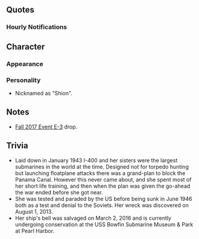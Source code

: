 {{ShipPageHeader}}
==Quotes==
{{ShipQuotes

|Introduction = 提督、ごきげんよう。潜特型の長女、<br>一番艦、伊400です。ん…。し…お……ん？<br>そう…しおん…とお呼びください。
|Introduction/En = Admiral, good day to you. I'm the eldest of the Sentoku-class, first ship, I-400. Hmm.... Shi...o...n? Yes... Shion... please call me that.
|Introduction/Note = 

|Introduction/Kai = 提督、ごきげんよう。潜特型の長女、一番艦、伊400、しおんです！呼び方、少し馴染んできました？お、そう？じゃ、今日もご一緒に。
|Introduction/Kai/En = Admiral, good day to you. I'm the eldest of the Sentoku-class, the 1st ship, I-400, Shion! Have you gotten used to calling me by that yet? Hmm? Really? Then let's spend another day together!

|Library = 潜特型、伊400型潜水艦、その一番艦、伊400です。対艦船用戦術潜水艦ではなく、戦略運用のために建造された、新コンセプトの潜水空母なんです。もちろん艦載機は晴嵐さん！戦う前に矛を収めてしまった私たち姉妹、きっと覚えていてくださいね。
|Library/En = Sentoku-class, I-400 model submarine, the first ship, I'm I-400. Rather than an anti-ship combat submarine, I was constructed for the purposes of strategic operations - a new concept submarine carrier. And of course, my planes are the Seirans! Make sure to remember me and my sisters, whose battle was ended before it could even begin, okay?
|Library/Note = 

|Secretary 1 =  お？しおん、行けますよ。
|Secretary 1/En = Oh? Shion, ready to go.
|Secretary 1/Note = 

|Secretary 2 = うふっ、潜っちゃいますか？ご一緒に！
|Secretary 2/En = Ah, is it diving time? Let's go together!
|Secretary 2/Note = 

|Secretary 2/Kai = お、潜っちゃいます？今日もご一緒に！
|Secretary 2/Kai/En = Hmm, are you going diving? I'll come today too! 

|Secretary 3 = 晴嵐でしょ？やっぱり気になりますか？あ、はい！フロートはこっちから。うん…ね？
|Secretary 3/En = The Seirans, yes? So you really are interested in them?  Yes! The floats are over here... see?
|Secretary 3/Note = Seirans were stored in her hangar folded up, with floats detached. She is holding them in her hand. They would be reattached right before the take-off using a pair of special slides next to the catapult track.

|Secretary 3/Kai = 晴嵐でしょ？うん…やっぱり気になりますか？あ、そうです！フロートはこっちから。うん…ね？あ、すごい！上手です！
|Secretary 3/Kai/En = The Seiran, yes? Right... you really are interested in them, then? Ah, that's right! The floats are over here. Hmmm... right? Ah, amazing! You're good at this!

|Idle = うん…そうですね。しおいちゃんと一緒に運河へ？いいですね。提督もご一緒にぜひ！楽しみです。そうですね。いつか必ず。
|Idle/En = Hmm... that's right, go to the canal with [[I-401|Shioi]]? That would be so nice. You're welcome to come along too, Admiral! I'm looking forward to it. That's right, we'll definitely go one day.
|Idle/Note = 

|Secretary Married = 提督、あの…肩、凝ってません？揉んであげましょうか。しおん、結構うまいんですよ？あ、硬！うっ…ううっ！どうですか。
|Secretary Married/En = Ummm, are your shoulders stiff, Admiral? Shall I massage them for you? I'm pretty good at it, you know? Ngh... Ah... so hard!... ngh... ngh... H-how was that?
|Secretary Married/Note = 

|Wedding = 提督、お呼びですか。おお？これをしおんに？開けてもいいですか。え、これ…あの、本当に？もー、やだ。
|Wedding/En = Did you call, Admiral? Oh? Is this for me? Can I open it? Eh... is this.., for real? Really, you shouldn't have...
|Wedding/Note = 

|Looking At Scores = うん、見たい？分かりました！情報、大切です！
|Looking At Scores/En = Oh, you want to see it? Understood! Intel is vital!
|Looking At Scores/Note = 

|Joining A Fleet = 潜特型、伊400型潜水艦一番艦、伊400、出撃します！
|Joining A Fleet/En = First of the Sentoku-class, I-400-model submarines, I-400, sortieing!
|Joining A Fleet/Note = 

|Equipment 1 = うん、いいみたい？
|Equipment 1/En = Yep, looks good.
|Equipment 1/Note = 

|Equipment 2 = よい装備。しおんに似合いますか？よかった！
|Equipment 2/En =Such good equipment. Does it suit me? Hmm, that's great!
|Equipment 2/Note = 

|Equipment 3 = うん、行けそう？
|Equipment 3/En = Yep, I can make this work.
|Equipment 3/Note = 

|Supply = 嬉しいですね。大切です！
|Supply/En = I'm so happy. This is important!
|Supply/Note = 

|Docking Minor = お風呂にどぼーん！え？ごめんなさい。静かに入りますね。どぼん！
|Docking Minor/En = I'm gonna jump into the BAAAAAAATH! Wha? Sorry, go in quietly, right? Boom!
|Docking Minor/Note = 

|Docking Major = お風呂は好きですよ。あったまります！ふう、ふわ～いいお湯！
|Docking Major/En = I love baths, you know? They warm you up! Aaaah... haaa... lovely warm water!
|Docking Major/Note = 

|Docking Complete = 
|Docking Complete/En = 
|Docking Complete/Note = 

|Construction = 大和さんのドック、大きいですよね。うん、新艦の建造、完了です。
|Construction/En = Yamato-san's dock is just so big, isn't it? Oh, the new ship's construction is complete.
|Construction/Note = 

|Returning From Sortie = 艦隊、戻りました。お疲れ様！
|Returning From Sortie/En = The fleet has returned. Good work!
|Returning From Sortie/Note = 

|Starting A Sortie = 運河？泊地？うん、行きましょうか？抜錨です！
|Starting A Sortie/En = A canal? An anchorage? Right, shall we get going? Weigh anchor!
|Starting A Sortie/Note = Panama channel and Ulithi anchorage were the only two strike missions Sentoku class partook in. Incidentally, neither attack was actually launched.

|Starting A Sortie/Kai = いい、しおいちゃん、いよちゃん、ひとみちゃん? 第一潜水機動部隊全力出撃。抜錨です！
|Starting A Sortie/Kai/En = Alright, [[I-401|Shioi]]-chan, [[I-14|Iyo]]-chan, [[I-13|Hitomi]]-chan, the 1st Submarine Task Force is sortieing at full strength. Weigh anchor!

|Battle Start = 伊400、敵艦見ゆ。各艦、合戦良いお願いします！
|Battle Start/En = This is I-400, enemy ships spotted. All ships, please prepare for combat!
|Battle Start/Note = 

|Attack = ん、よし。始めちゃいましょう！
|Attack/En = *grunt* Right. Let's get this started!
|Attack/Note = 

|Night Battle = 追撃戦を展開します。みんな、やりますよ。
|Night Battle/En = Moving into pursuit battle. Let's do this, everyone!
|Night Battle/Note = 

|Night Attack = しおんいただきますね。
|Night Attack/En = I'll take this on!
|Night Attack/Note = 

|MVP = おぉ、しおんが？潜特型がお役に立てて、よかった。あ、あれ、やだ、涙が・・・あははは・・・なんで・・・もう、やだ。
|MVP/En = Oh, me? I'm glad that a Sentoku-class was able to be of use. H-huh, no, my tears are... ahahaha... why... that's enough...
|MVP/Note =

|Minor Damage 1 = いた！いたい！なに！？
|Minor Damage 1/En = Ow! That hurt! What was that?!
|Minor Damage 1/Note = 

|Minor Damage 2 = あわわ！水があんなに！と、止めて！いやだから、こんなの！
|Minor Damage 2/En = Awawa! So much water! S-stop it! I don't like this!
|Minor Damage 2/Note = 

|Major Damage = や、やられた！ふ、浮上したって。ん、戦うから！
|Major Damage/En = T-They got me! I-I need to surface. *grunt* I'm going to fight!
|Major Damage/Note = 

|Sunk = ん、そう・・・沈むのですね・・・シオイちゃん、先に行くね？この鐘を・・・これを・・・あの人に・・・
|Sunk/En = Ngh, I see... this is sinking... I'm going to go on ahead okay, [[I-401|Shioi]]? Give this... bell... to that person...
|Sunk/Note = Likely a reference to Captain Ariizumi Tatsunosuke, captain of Submarine Division 1. When ships are scrapped or sunk, their bells are a tangible memorial to their services during the war; the real I-400's bell was recovered in March 2016 and is now pending preservation at the USS Bowfin Submarine Museum.
}}
===Hourly Notifications===
{{Shiphourly
|00JP = 提督、ん、今、ちょうど午前マル時です。今日は、このしおんにおそばにいますね。
|00EN = Admiral... it's... exactly 12 midnight now. I will be by your side today.
|00Note = 
|01JP = マルヒトマルマルです。眠いかって？んん、ぜんぜん大丈夫です！
|01EN = It's 0100. "Am I sleepy"? Nah, I'm totally fine!
|01Note = 
|02JP = マルフタマルマルです。ん、少し眠く・・・いえ、大丈夫です！大丈夫！長女ですから、このくらいは・・・
|02EN = It's 0200. Ngh, I'm a bit slee-... no, I'm fine! Just fine! Because I'm the eldest sister, something like this is...
|02Note = Lies.
|03JP = マルサン・・・マルマル。ちょっと眠い・・・くなってありません！もう、いやだ。ちゃんとしなきゃ、ちゃんと！はい、しおん、しゃっきりです！
|03EN = 03...00. I'm a bit... not sleepy at all! I can't be like this. I need to get it together! Yes, I'm ready and waiting!
|03Note =
|04JP = はぁ・・・ぁはあぁ・・・マル・・・ヨン・・・あぁ・・・マルマル・・・提督・・・あぁ・・・しおいちゃん・・・待って・・・はぁ・・・はぁ・・・
|04EN = *snore* 0... 4... *snore*... 00... Admiral... *snore*... [[I-401|Shioi]]-chan... wait up... *snore*...
|04Note = 
|05JP = ん・・・あはぁ！い、いやだもう。マルゴマルマルです。提督、いやだ起こして！シオン、ちょっとしか落ちてませんよね。
|05EN = Ngh... ah! O-oh, geez. It's 0500. You should've woken me up, Admiral! I dozed off just a little, right?
|05Note = 
|06JP = マルロクマルマルです。提督、やりますね？はぁ・・・艦隊、総員起こし！総員起こし！朝です！気持ち良い朝なんです！
|06EN = It's 0600. I'm going to do it okay, Admiral? *deep breath* ...Fleet, all hands assemble! All hands, assemble! It's morning! It's a wonderful morning!
|06Note = 
|07JP = マルナナマルマルです。朝ごはんおもちしました！今日は・・・ふふん・・・山盛りバータライスと切り干し大根のお味噌汁とじゃがいも炒めです！召し上がれ！
|07EN = It's 0700. I've brought breakfast! Today is... *giggle* A mountain of buttered rice, dried radish miso soup and stir-fried potatoes! Help yourself!
|07Note = How ironic...
|08JP = マルハチマルマルです。ふ、ふふふん〜ふ、ふふふん〜。お水は大切〜お水は大切〜よしっと、烹炊所を片付け、ん、終了です！
|08EN = It's 0800. *humming* Water is important~♪ Water is important~♪ Alrighty, that's the galley tidy-up all done!
|08Note = 
|09JP = マルキュウマルマルです。さぁ、提督、第六艦隊、第一潜水隊、出撃です！どこですか？運河ですか？・・・えぇ？演習？
|09EN = It's 0900. Now, Admiral, the 6th Fleet's 1st Submarine Flotilla is sortieing! Where are we going? To the canal? ...eh? An exercise?
|09Note = 
|10JP = ヒトマルマルマルです。提督、了解です。第一潜水隊演習はお任せです。七尾湾でも散々・・・えぇ、そうじゃなくて、対抗演習ですか？
|10EN = It's 1000. Roger that, Admiral. The 1st Submarine Flotilla will hand the exercise. Even though we've done such much at Nanao Bay... eh, that's not it? It's an OPFOR exercise?
|10Note = OPFOR = '''Op'''posing '''For'''ce<br>OPFORs are military units tasked to represent an enemy force in a war games simulation or something similar.
|11JP = ヒトヒトマルマル。な、なんとか、しいおいちゃんと艦隊集合、艦隊運動の演習も出来ました。はぁ〜ん、さて、次はいよいよ晴嵐さんですね。
|11EN = 1100. S-somehow I was able to do the fleet manoeuvre exercises with the fleet assembled with [[I-401|Shioi]]-chan. *whew~* Hmm, next up is finally the Seirans, right?
|11Note = 
|12JP = ヒトフタマルマルです。提督、お昼の時間です！お昼は、しおん特製お結びです！もちろん、バータライスですよ！さぁ、めしあがれ！さぁ〜
|12EN = It's 1200. Admiral, it's time for lunch! Lunch is... Shion Deluxe rice balls! Of course, it's with buttered rice! Go on, help yourself! Go on~♪
|12Note = 
|13JP = ヒトサンマルマル。おぉ、提督、どしました？顔色が・・・えぇ、胸焼け？ど、どうして？とりあえずお茶をお持ちしますね。おちゃを・・・ああぁ！
|13EN = 1300. Oh, what's wrong, Admiral? You're looking a bit off... eh, heartburn? Wh-why? I'll go get some tea for now, ok? Tea will... aaah!
|13Note = 
|14JP = ヒトヨン・・・マル・・・あはぁ、ごめんなさい提督。制服をお汚してしまって・・・しおん、お洗濯します！脱いでください！えぇ、いいから。ん、なんで？なんで抵抗するですか、提督？もう！
|14EN = 14...hundr-... aaah, I'm sorry, Admiral. I got your uniform dirty... I'll go wash it! Please strip! Come on, it's fine! *grunt* Why? Why are you resisting, Admiral? Geez!
|14Note = 
|15JP = ヒトゴマルマルです。ごめんなさい、そういう意味ではなくて・・・提督、しおんご迷惑ばかりおかけして・・・あの、晩御飯、頑張るので・・・
|15EN = It's 1500. I'm sorry, I didn't mean it like that... I've caused you nothing but trouble, Admiral... erm, I'll do my best with dinner...
|15Note = 
|16JP = ヒトロクマルマ・・・あぁ、いよちゃん、ひとみちゃん、お疲れ様です。うん、しおいちゃんと四人で第一潜水隊、潜水空母艦隊、集結ですね。なんか、夕日が綺麗で泣けてきちゃう。うん、ね？
|16EN = Sixteen hund-... Ah, Iyo-chan, Hitomi-chan, good work. Yep, the four of us did form a submarine carrier fleet of the 1st Submarine Flotilla along with [[I-401|Shioi]]. Somehow, my tears just flow with a beautiful sunset... you know?
|16Note = 
|17JP = ヒトナナマルマルです。提督、このまま潜水空母艦隊と一緒に、この静かの海で夕日をいつも見ていたいですね。いつまでも・・・うん。
|17EN = It's 1700. Admiral, I'd like to always watch the sunset on these peaceful seas along with the rest of the submarine carrier fleet just we are now. Forever... yep.
|17Note = Close copy of what [[Jintsuu#Hourly Notifications (Kai Ni)|Jintsuu]] says at this time.
|18JP = ヒトハチマルマルです。提督、日が落ちてしまえましたね。ん、そうだ、晩御飯の準備はしないと。提督、楽しみにまっていてくださいね。
|18EN = It's 1800. The sun has set, hasn't it, Admiral? Hmm, that's right, I need to prepare dinner. Admiral, please look forward to it, okay?
|18Note = 
|19JP = ヒトキュウマルマルです。晩御飯の時間です。提督、お待ち遠さま。大丈夫、安心して、晩御飯のメーニュは、しおん特製潜水艦カレーです！もちろん、ご飯はバータライスですよ！どうぞ、召し上がれ！
|19EN = It's 1900. It's time for dinner. Admiral, thank you for waiting. It's fine, don't worry, it's a Shion Deluxe Submarine Curry on the menu tonight! Of course, the rice is buttered rice! Please help yourself!
|19Note = 
|20JP = フタマルマルマルです。提督、そんなに汗をかいて・・・あぁ、大丈夫、おかわりもありますよ。いいんです、遠慮しないで！はい、大盛りです。えへ、どうぞ、たんと召し上がってね。
|20EN = It's 2000. You're sweating so much, Admiral... Ah, don't worry, there's seconds too! It's fine, don't hold back! Here - a large helping. *giggle* Please eat all that you want!
|20Note =
|21JP = フタヒトマルマルです。提督、また調子悪そう・・・体調不良でしょうか。ヴィタミン不足かも・・・ん、そうだ、とっておきの玉ねぎがあるんです。一欠片させあげましょうか？貴重品ですよ。
|21EN = It's 2100. You don't look so good again, Admiral... are you feeling sick? Perhaps it's a vitamin deficiency... hmmm, I know! I have some spare onions - shall I get you a piece? They're very valuable, you know?
|21Note = 
|22JP = フタフタマルマルです。良かった、提督元気になって。うん、心配しました。えぇ？しおん？しおんは平気です。もう一潜りできるくらいです。
|22EN = It's 2200. Thank goodness you're feeling better, Admiral. Yep, I was so worried. Eh? Me? I'm just fine. I could even go on another dive!
|22Note = YASENDA!
|23JP = フタサンマルマルです。今日はほんとにお疲れ様でした、提督。明日もご一緒に頑張りましょう。さぁ、少しお布団にドボンくしてださい。少しだけ、おやすみなさい。また、あした。
|23EN = It's 2300. Thank you so much for your hard work today, Admiral. Let's do our best again tomorrow, too! Now, please dive right into your futon for a bit! Just for a bit. See you tomorrow.
|23Note = 
}}
<!--
===Seasonal Quotes===
{{ShipSeasonalQuotes}}
-->

==Character==
===Appearance===
===Personality===
*Nicknamed as "Shion".
==Notes==
*[[Fall 2017 Event/E-3|Fall 2017 Event E-3]] drop.
==Trivia==
*Laid down in January 1943 I-400 and her sisters were the largest submarines in the world at the time. Designed not for torpedo hunting but launching floatplane attacks there was a grand-plan to block the Panama Canal. However this never came about, and she spent most of her short life training, and then when the plan was given the go-ahead the war ended before she got near.
*She was tested and paraded by the US before being sunk in June 1946 both as a test and denial to the Soviets. Her wreck was discovered on August 1, 2013.
*Her ship's bell was salvaged on March 2, 2016 and is currently undergoing conservation at the USS Bowfin Submarine Museum & Park at Pearl Harbor.

{{ShipPageFooter}}
